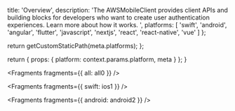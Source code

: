 
  title: 'Overview',
  description:
    'The AWSMobileClient provides client APIs and building blocks for developers who want to create user authentication experiences. Learn more about how it works. ',
  platforms: [
    'swift',
    'android',
    'angular',
    'flutter',
    'javascript',
    'nextjs',
    'react',
    'react-native',
    'vue'
  ]
};

  return getCustomStaticPath(meta.platforms);
};

  return {
    props: {
      platform: context.params.platform,
      meta
    }
  };
}


<Fragments fragments={{ all: all0 }} />


<Fragments fragments={{ swift: ios1 }} />


<Fragments fragments={{ android: android2 }} />
